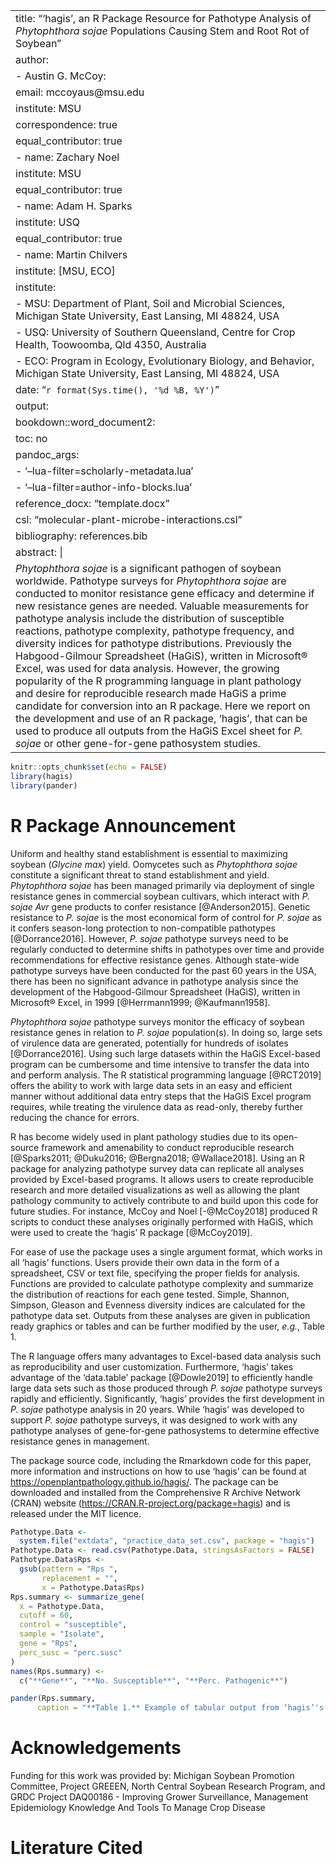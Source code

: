 
---
title: "‘hagis’, an R Package Resource for Pathotype Analysis of _Phytophthora sojae_ Populations Causing Stem and Root Rot of Soybean"
author:
  - Austin G. McCoy:
      email: mccoyaus@msu.edu
      institute: MSU
      correspondence: true
      equal_contributor: true
  - name: Zachary Noel
    institute: MSU
    equal_contributor: true
  - name: Adam H. Sparks
    institute: USQ
    equal_contributor: true
  - name: Martin Chilvers
    institute: [MSU, ECO]
institute:
  - MSU: Department of Plant, Soil and Microbial Sciences, Michigan State University, East Lansing, MI 48824, USA
  - USQ: University of Southern Queensland, Centre for Crop Health, Toowoomba, Qld 4350, Australia
  - ECO: Program in Ecology, Evolutionary Biology, and Behavior, Michigan State University, East Lansing, MI 48824, USA
date: "`r format(Sys.time(), '%d %B, %Y')`"
output: 
  bookdown::word_document2:
    toc: no
    pandoc_args:
      - '--lua-filter=scholarly-metadata.lua'
      - '--lua-filter=author-info-blocks.lua'
    reference_docx: "template.docx"
csl: "molecular-plant-microbe-interactions.csl"
bibliography: references.bib
abstract: |
  _Phytophthora sojae_ is a significant pathogen of soybean worldwide. Pathotype surveys for _Phytophthora sojae_ are conducted to monitor resistance gene efficacy and determine if new resistance genes are needed. Valuable measurements for pathotype analysis include the distribution of susceptible reactions, pathotype complexity, pathotype frequency, and diversity indices for pathotype distributions. Previously the Habgood-Gilmour Spreadsheet (HaGiS), written in Microsoft&reg; Excel, was used for data analysis. However, the growing popularity of the R programming language in plant pathology and desire for reproducible research made HaGiS a prime candidate for conversion into an R package. Here we report on the development and use of an R package, ‘hagis’, that can be used to produce all outputs from the HaGiS Excel sheet for _P. sojae_ or other gene-for-gene pathosystem studies.
---

```r
knitr::opts_chunk$set(echo = FALSE)
library(hagis)
library(pander)
```

# R Package Announcement

Uniform and healthy stand establishment is essential to maximizing soybean (_Glycine max_) yield. Oomycetes such as _Phytophthora sojae_ constitute a significant threat to stand establishment and yield. _Phytophthora sojae_ has been managed primarily via deployment of single resistance genes in commercial soybean cultivars, which interact with _P. sojae_ _Avr_ gene products to confer resistance [@Anderson2015]. Genetic resistance to _P. sojae_ is the most economical form of control for _P. sojae_ as it confers season-long protection to non-compatible pathotypes [@Dorrance2016]. However, _P. sojae_ pathotype surveys need to be regularly conducted to determine shifts in pathotypes over time and provide recommendations for effective resistance genes. Although state-wide pathotype surveys have been conducted for the past 60 years in the USA, there has been no significant advance in pathotype analysis since the development of the Habgood-Gilmour Spreadsheet (HaGiS), written in Microsoft&reg; Excel, in 1999 [@Herrmann1999; @Kaufmann1958].

_Phytophthora sojae_ pathotype surveys monitor the efficacy of soybean resistance genes in relation to _P. sojae_ population(s). In doing so, large sets of virulence data are generated, potentially for hundreds of isolates [@Dorrance2016]. Using such large datasets within the HaGiS Excel-based program can be cumbersome and time intensive to transfer the data into and perform analysis. The R statistical programming language [@RCT2019] offers the ability to work with large data sets in an easy and efficient manner without additional data entry steps that the HaGiS Excel program requires, while treating the virulence data as read-only, thereby further reducing the chance for errors.

R has become widely used in plant pathology studies due to its open-source framework and amenability to conduct reproducible research [@Sparks2011; @Duku2016; @Bergna2018; @Wallace2018]. Using an R package for analyzing pathotype survey data can replicate all analyses provided by Excel-based programs. It allows users to create reproducible research and more detailed visualizations as well as allowing the plant pathology community to actively contribute to and build upon this code for future studies. For instance, McCoy and Noel [-@McCoy2018] produced R scripts to conduct these analyses originally performed with HaGiS, which were used to create the ‘hagis’ R package [@McCoy2019].

For ease of use the package uses a single argument format, which works in all ‘hagis’ functions. Users provide their own data in the form of a spreadsheet, CSV or text file, specifying the proper fields for analysis. Functions are provided to calculate pathotype complexity and summarize the distribution of reactions for each gene tested. Simple, Shannon, Simpson, Gleason and Evenness diversity indices are calculated for the pathotype data set. Outputs from these analyses are given in publication ready graphics or tables and can be further modified by the user, *e.g.*, Table 1.

The R language offers many advantages to Excel-based data analysis such as reproducibility and user customization. Furthermore, ‘hagis’ takes advantage of the ‘data.table’ package [@Dowle2019] to efficiently handle large data sets such as those produced through _P. sojae_ pathotype surveys rapidly and efficiently. Significantly, ‘hagis’ provides the first development in _P. sojae_ pathotype analysis in 20 years. While ‘hagis’ was developed to support _P. sojae_ pathotype surveys, it was designed to work with any pathotype analyses of gene-for-gene pathosystems to determine effective resistance genes in management.

The package source code, including the Rmarkdown code for this paper, more information and instructions on how to use ‘hagis’ can be found at <https://openplantpathology.github.io/hagis/>. The package can be downloaded and installed from the Comprehensive R Archive Network (CRAN) website (<https://CRAN.R-project.org/package=hagis>) and is released under the MIT licence. 

```r
Pathotype.Data <-
  system.file("extdata", "practice_data_set.csv", package = "hagis")
Pathotype.Data <- read.csv(Pathotype.Data, stringsAsFactors = FALSE)
Pathotype.Data$Rps <-
  gsub(pattern = "Rps ",
       replacement = "",
       x = Pathotype.Data$Rps)
Rps.summary <- summarize_gene(
  x = Pathotype.Data,
  cutoff = 60,
  control = "susceptible",
  sample = "Isolate",
  gene = "Rps",
  perc_susc = "perc.susc"
)
names(Rps.summary) <-
  c("**Gene**", "**No. Susceptible**", "**Perc. Pathogenic**")

pander(Rps.summary,
      caption = "**Table 1.** Example of tabular output from ‘hagis’'s summarize_gene() at 60&nbsp;% susceptibility cut-off. This function produces a detailed table displaying the number of isolates each gene is susceptible to, as well as offering a percentage of the isolates tested which are pathogenic on each gene.")
```

# Acknowledgements

Funding for this work was provided by: Michigan Soybean Promotion Committee, Project GREEEN, North Central Soybean Research Program, and GRDC Project DAQ00186 - Improving Grower Surveillance, Management Epidemiology Knowledge And Tools To Manage Crop Disease

# Literature Cited
